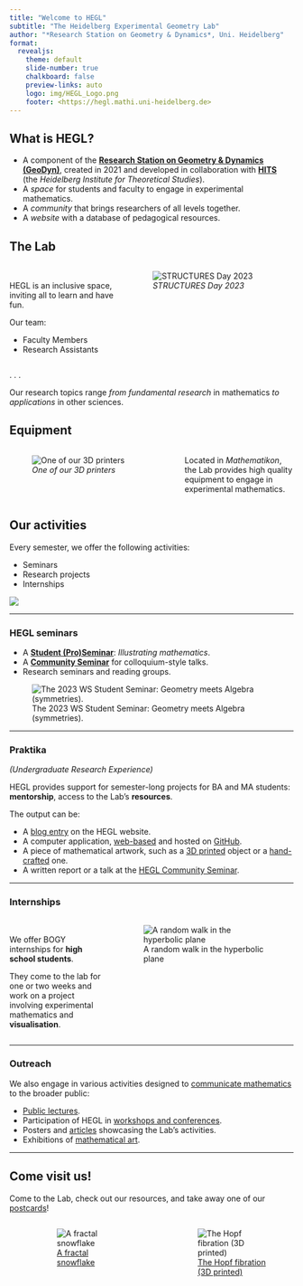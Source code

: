 ```yaml
---
title: "Welcome to HEGL"
subtitle: "The Heidelberg Experimental Geometry Lab"
author: "*Research Station on Geometry & Dynamics*, Uni. Heidelberg"
format:
  revealjs:
    theme: default
    slide-number: true
    chalkboard: false
    preview-links: auto
    logo: img/HEGL_Logo.png
    footer: <https://hegl.mathi.uni-heidelberg.de>
---
```


## What is HEGL?

- A component of the [**Research Station on Geometry & Dynamics (GeoDyn)**](https://www.mathi.uni-heidelberg.de/~geodyn/), created in 2021 and developed in collaboration with [**HITS**](https://www.h-its.org) (the *Heidelberg Institute for Theoretical Studies*).
- A *space* for students and faculty to engage in experimental mathematics.
- A *community* that brings researchers of all levels together.
- A *website* with a database of pedagogical resources.

## The Lab

:::: {.columns}

::: {.column width="40%"}
<br> HEGL is an inclusive space, inviting all to learn and have fun.

Our team:

- Faculty Members
- Research Assistants
:::

::: {.column width="60%"}
![*STRUCTURES Day 2023*](img/2023StructuresDay.jpeg)
:::

::::

. . .

Our research topics range *from fundamental research* in mathematics *to applications* in other sciences.

## Equipment

:::: {.columns}

::: {.column width="60%"}
![*One of our 3D printers*](img/3DPrinter.png)
:::

::: {.column width="40%"}
Located in *Mathematikon*, the Lab provides high quality equipment to engage in experimental mathematics.
:::

::::

## Our activities

Every semester, we offer the following activities:

- Seminars
- Research projects
- Internships

![](img/HEGL2023.png)

---

### HEGL seminars

- A [**Student (Pro)Seminar**](https://hegl.mathi.uni-heidelberg.de/seminars/hegl-proseminar/): *Illustrating mathematics*.
- A [**Community Seminar**](https://hegl.mathi.uni-heidelberg.de/seminars/hegl-community-seminar/) for colloquium-style talks.
- Research seminars and reading groups.

![The 2023 WS Student Seminar: Geometry meets Algebra (symmetries).](img/IM_WS2023.png)

---

### Praktika 
*(Undergraduate Research Experience)*

HEGL provides support for semester-long projects for BA and MA students: **mentorship**, access to the Lab's **resources**.

The output can be:

::: {.incremental}
- A [blog entry](https://hegl.mathi.uni-heidelberg.de/blog/) on the HEGL website.
- A computer application, [web-based](https://hegl.mathi.uni-heidelberg.de/galleries/online-apps/) and hosted on [GitHub](https://github.com/hegl-lab).
- A piece of mathematical artwork, such as a [3D printed](https://hegl.mathi.uni-heidelberg.de/galleries/3d-printed-models/) object or a [hand-crafted](https://hegl.mathi.uni-heidelberg.de/galleries/gallery/) one.
- A written report or a talk at the [HEGL Community Seminar](https://hegl.mathi.uni-heidelberg.de/seminars/hegl-community-seminar/).
:::

---

### Internships

:::: {.columns}

::: {.column width="40%"}
<br> We offer BOGY internships for **high school students**.

They come to the lab for one or two weeks and work on a project involving experimental mathematics and **visualisation**.
:::

::: {.column width=50%"}
![A random walk in the hyperbolic plane](img/Random_walk.png)
:::

::::

---

### Outreach

We also engage in various activities designed to [communicate mathematics](https://hegl.mathi.uni-heidelberg.de/outreach/) to the broader public:

::: {.incremental}
- [Public lectures](https://www.mathi.uni-heidelberg.de/~geodyn/Outreach/Public_Lectures.html).
- Participation of HEGL in [workshops and conferences](https://ms-math-computer.science/projects/dmv_math_art_23.html).
- Posters and [articles](https://structures.uni-heidelberg.de/news/STRUCTURES_Newsletter_2022_Apr.pdf) showcasing the Lab's activities.
- Exhibitions of [mathematical art](https://hegl.mathi.uni-heidelberg.de/galleries/gallery/).
:::

---

## Come visit us!

 Come to the Lab, check out our resources, and take away one of our [postcards](https://hegl.mathi.uni-heidelberg.de/galleries/postcards/)!

:::: {.columns}

::: {.column width="5%"}

:::

::: {.column width="42%"}
![ [A fractal snowflake](https://hegl.mathi.uni-heidelberg.de/wp-content/uploads/2023/02/Fractal_Snowflake.pdf) ](img/Snowflake.png)
:::

::: {.column width="3%"}

:::

:::{.column width="45.5%"}
![ [The Hopf fibration (3D printed)](https://hegl.mathi.uni-heidelberg.de/galleries/3d-printed-models/) ](img/Hopf.png)
:::

::::
